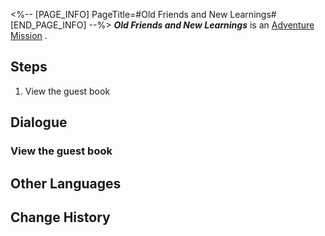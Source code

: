 <%-- [PAGE_INFO]
PageTitle=#Old Friends and New Learnings#
[END_PAGE_INFO] --%>
{{Stub|Dialogue, characters, and location(s)}}
{{Mission Infobox
|id            = 4010141
|title         = 
|image         = Mission Old Friends and New Learnings.png
|type          = Adventure
|event_name    = 
|chapter       = 
|requirements  = {{cx}}<!--Hidden Exploration Objective ID 4010140--> completed
|summary       = <!--official mission summary from Fate's Atlas-->
|characters    = <!--characters that appear in this mission-->
|startLocation = <!--location as it intially appears on the mission screen-->
|world         = <!--i.e. Penacony-->
|area          = <!--i.e. A Child's Dream-->
|prev          = 
|next          = 
|exp           = 
|credits       = 5000
|stellarJade   = 
|other         = {{Card List||delim=;}}
}}
'''''Old Friends and New Learnings''''' is an [[Adventure Mission]]<!--in [world]-->.

==Steps==
# View the guest book

<!--
==Gameplay Notes==

--><!--
==Trial Character==

-->
==Dialogue==
{{Stub Dialogue}}
===View the guest book===
{{Mission Description|type=adventure|location=<!--to be added-->|Pom-Pom has left a guest book for the Express's visitors. Go take a look at what's written on its pages.}}
{{Dialogue Start}}
:{{tx}}
{{Dialogue End}}

==Other Languages==
{{Other Languages
|en   = Old Friends and New Learnings
|zhs  = 旧友新知
|zht  = 舊友新知
|ja   = 旧友新知
|ko   = 옛 친구, 새로운 인연
|es   = Viejos amigos y nuevos conocimientos
|fr   = Vieilles connaissances et nouvelles découvertes
|ru   = Старые друзья и новые знания
|th   = เพื่อนเก่าเล่าใหม่
|vi   = Bạn Cũ, Tri Thức Mới
|de   = Alte Freunde und neues Wissen
|id   = Pengetahuan Baru dan Teman Lama
|pt   = Velhos Amigos e Novos Aprendizados
}}

==Change History==
{{Change History|1.5}}
